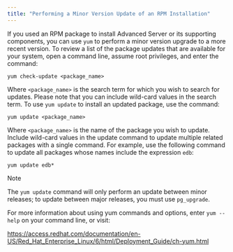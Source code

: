 ```yaml
---
title: "Performing a Minor Version Update of an RPM Installation"
---
```


If you used an RPM package to install Advanced Server or its supporting components, you can use `yum` to perform a minor version upgrade to a more recent version. To review a list of the package updates that are available for your system, open a command line, assume root privileges, and enter the command:

```shell
yum check-update <package_name>
```

Where `<package_name>` is the search term for which you wish to search for updates. Please note that you can include wild-card values in the search term. To use `yum update` to install an updated package, use the command:

```shell
yum update <package_name>
```

Where `<package_name>` is the name of the package you wish to update. Include wild-card values in the update command to update multiple related packages with a single command. For example, use the following command to update all packages whose names include the expression `edb`:

```shell
yum update edb*
```

<div class="note">

<div class="title">

Note

</div>

The `yum update` command will only perform an update between minor releases; to update between major releases, you must use `pg_upgrade`.

</div>

For more information about using yum commands and options, enter `yum --help` on your command line, or visit:

<https://access.redhat.com/documentation/en-US/Red_Hat_Enterprise_Linux/6/html/Deployment_Guide/ch-yum.html>
